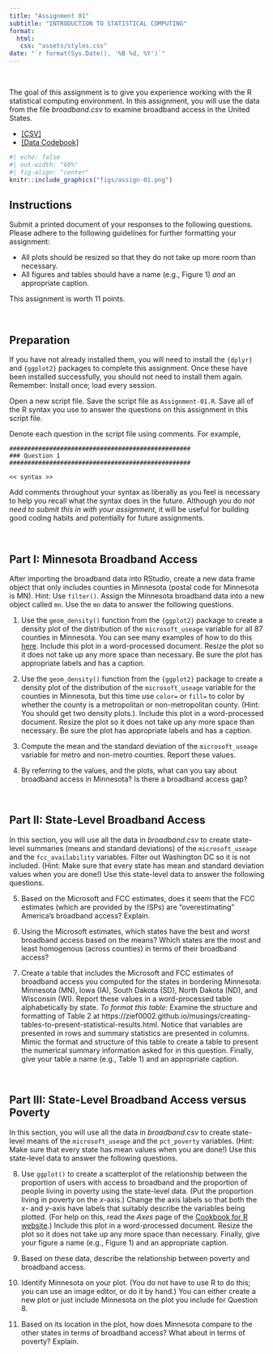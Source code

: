```yaml
---
title: "Assignment 01"
subtitle: "INTRODUCTION TO STATISTICAL COMPUTING"
format:
  html:
   css: "assets/styles.css"
date: "`r format(Sys.Date(), '%B %d, %Y')`"
---
```


<br />

The goal of this assignment is to give you experience working with the R statistical computing environment. In this assignment, you will use the data from the file *broadband.csv* to examine broadband access in the United States.



- [[CSV]](https://raw.githubusercontent.com/zief0002/rustic-penguin/main/data/broadband.csv)
- [[Data Codebook]](https://zief0002.github.io/rustic-penguin/codebooks/broadband.html)



```r
#| echo: false
#| out-width: "60%"
#| fig-align: "center"
knitr::include_graphics("figs/assign-01.png")
```


## Instructions

Submit a printed document of your responses to the following questions. Please adhere to the following guidelines for further formatting your assignment:

- All plots should be resized so that they do not take up more room than necessary. 
- All figures and tables should have a name (e.g., Figure 1) *and* an appropriate caption.

This assignment is worth 11 points.

<br />

## Preparation

If you have not already installed them, you will need to install the `{dplyr}` and `{ggplot2}` packages to complete this assignment. Once these have been installed successfully, you should not need to install them again. Remember: Install once; load every session.

Open a new script file. Save the script file as `Assignment-01.R`. Save all of the R syntax you use to answer the questions on this assignment in this script file. 

Denote each question in the script file using comments. For example,



```
##################################################
### Question 1
##################################################

<< syntax >>
```


Add comments throughout your syntax as liberally as you feel is necessary to help you recall what the syntax does in the future. Although you do *not need to submit this in with your assignment*, it will be useful for building good coding habits and potentially for future assignments.

<br />


## Part I: Minnesota Broadband Access

After importing the broadband data into RStudio, create a new data frame object that only includes counties in Minnesota (postal code for Minnesota is MN). Hint: Use `filter()`. Assign the Minnesota broadband data into a new object called `mn`. Use the `mn` data to answer the following questions.

1. Use the `geom_density()` function from the `{ggplot2}` package to create a density plot of the distribution of the `microsoft_useage` variable for all 87 counties in Minnesota. You can see many examples of how to do this [here](https://ggplot2.tidyverse.org/reference/geom_density.html). Include this plot in a word-processed document. Resize the plot so it does not take up any more space than necessary. Be sure the plot has appropriate labels and has a caption.

2. Use the `geom_density()` function from the `{ggplot2}` package to create a density plot of the distribution of the `microsoft_useage` variable for the counties in Minnesota, but this time use `color=` or `fill=` to color by whether the county is a metropolitan or non-metropolitan county. (Hint: You should get two density plots.). Include this plot in a word-processed document. Resize the plot so it does not take up any more space than necessary. Be sure the plot has appropriate labels and has a caption. 

3. Compute the mean and the standard deviation of the `microsoft_useage` variable for metro and non-metro counties. Report these values.

4. By referring to the values, and the plots, what can you say about broadband access in Minnesota? Is there a broadband access gap?


<br />


## Part II: State-Level Broadband Access

In this section, you will use all the data in *broadband.csv* to create state-level summaries (means and standard deviations) of the `microsoft_useage` and the `fcc_availability` variables. Filter out Washington DC so it is not included. (Hint: Make sure that every state has mean and standard deviation values when you are done!) Use this state-level data to answer the following questions.


5. Based on the Microsoft and FCC estimates, does it seem that the FCC estimates (which are provided by the ISPs) are "overestimating" America's broadband access? Explain.

6. Using the Microsoft estimates, which states have the best and worst broadband access based on the means? Which states are the most and least homogenous (across counties) in terms of their broadband access?

7. Create a table that includes the Microsoft and FCC estimates of broadband access you computed for the states in bordering Minnesota: Minnesota (MN), Iowa (IA), South Dakota (SD), North Dakota (ND), and Wisconsin (WI). Report these values in a word-processed table alphabetically by state. *To format this table:* Examine the structure and formatting of Table 2 at https://zief0002.github.io/musings/creating-tables-to-present-statistical-results.html. Notice that variables are presented in rows and summary statistics are presented in columns. Mimic the format and structure of this table to create a table to present the numerical summary information asked for in this question. Finally, give your table a name (e.g., Table 1) and an appropriate caption.


<br />


## Part III: State-Level Broadband Access versus Poverty

In this section, you will use all the data in *broadband.csv* to create state-level means of the `microsoft_useage` and the `pct_poverty` variables. (Hint: Make sure that every state has mean values when you are done!) Use this state-level data to answer the following questions. 

8. Use `ggplot()` to create a scatterplot of the relationship between the proportion of users with access to broadband and the proportion of people living in poverty using the state-level data. (Put the proportion living in poverty on the *x*-axis.) Change the axis labels so that both the _x_- and _y_-axis have labels that suitably describe the variables being plotted. (For help on this, read the *Axes* page of the [Cookbook for R website](http://www.cookbook-r.com/Graphs/).) Include this plot in a word-processed document. Resize the plot so it does not take up any more space than necessary. Finally, give your figure a name (e.g., Figure 1) and an appropriate caption.

9. Based on these data, describe the relationship between poverty and broadband access. 

10. Identify Minnesota on your plot. (You do not have to use R to do this; you can use an image editor, or do it by hand.) You can either create a new plot or just include Minnesota on the plot you include for Question 8.

11. Based on its location in the plot, how does Minnesota compare to the other states in terms of broadband access? What about in terms of poverty? Explain.


